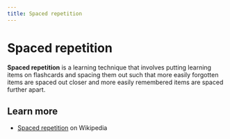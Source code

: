 ```yaml
---
title: Spaced repetition
---
```



# Spaced repetition

**Spaced repetition** is a learning technique that involves putting learning items on flashcards and spacing them out such that more easily forgotten items are spaced out closer and more easily remembered items are spaced further apart.

## Learn more

- [Spaced repetition](https://en.wikipedia.org/wiki/Spaced_repetition) on Wikipedia <Wikipedia />
